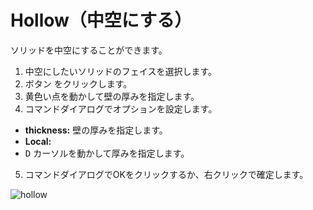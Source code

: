 
# Hollow（中空にする）

<Reference shortcut="" command="Hollow" button="Right of Command Bar" />

ソリッドを中空にすることができます。

1. 中空にしたいソリッドのフェイスを選択します。
2. ボタン <ButtonIcon type="button-hollow" /> をクリックします。
3. 黄色い点を動かして壁の厚みを指定します。
4. コマンドダイアログでオプションを設定します。
  - **thickness:** 壁の厚みを指定します。
  - **Local:** 
  - <kbd>D</kbd> カーソルを動かして厚みを指定します。
5. コマンドダイアログでOKをクリックするか、右クリックで確定します。

![hollow](/img/hollow.gif)